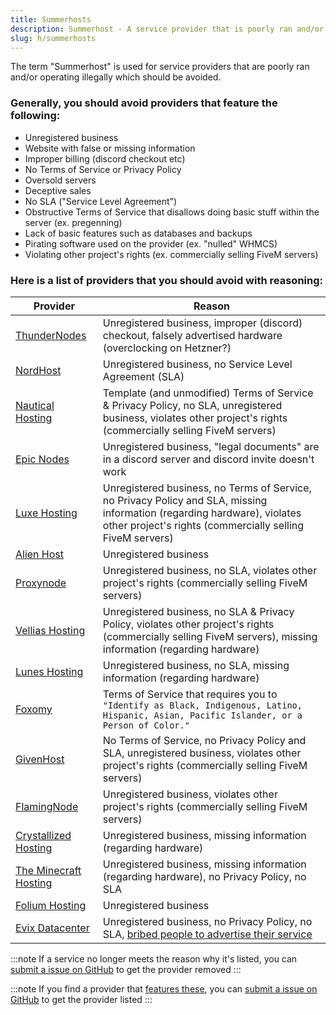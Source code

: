 ```yaml
---
title: Summerhosts
description: Summerhost - A service provider that is poorly ran and/or operating illegally which should be avoided.
slug: h/summerhosts
---
```


The term "Summerhost" is used for service providers that are poorly ran and/or operating illegally which should be avoided.

### Generally, you should avoid providers that feature the following:

<ul class="pl-5 list-disc">
    <li>Unregistered business</li>
    <li>Website with false or missing information</li>
    <li>Improper billing (discord checkout etc)</li>
    <li>No Terms of Service or Privacy Policy</li>
    <li>Oversold servers</li>
    <li>Deceptive sales</li>
    <li>No SLA ("Service Level Agreement")</li>
    <li>Obstructive Terms of Service that disallows doing basic stuff within the server (ex. pregenning)</li>
    <li>Lack of basic features such as databases and backups</li>
    <li>Pirating software used on the provider (ex. "nulled" WHMCS)</li>
    <li>Violating other project's rights (ex. commercially selling FiveM servers)</li>
</ul>

### Here is a list of providers that you should avoid with reasoning:

| Provider     | Reason                                              |
| ------------ | --------------------------------------------------- |
| [ThunderNodes](https://thundernodes.cloud) | Unregistered business, improper (discord) checkout, falsely advertised hardware (overclocking on Hetzner?) |
| [NordHost](https://nordhost.cc) | Unregistered business, no Service Level Agreement (SLA) |
| [Nautical Hosting](https://nauticalhosting.org) | Template (and unmodified) Terms of Service & Privacy Policy, no SLA, unregistered business, violates other project's rights (commercially selling FiveM servers) |
| [Epic Nodes](https://epicnodes.com/) | Unregistered business, "legal documents" are in a discord server and discord invite doesn't work |
| [Luxe Hosting](https://my.luxe-hosting.nl) | Unregistered business, no Terms of Service, no Privacy Policy and SLA, missing information (regarding hardware), violates other project's rights (commercially selling FiveM servers) |
| [Alien Host](https://alienhost.net) | Unregistered business |
| [Proxynode](https://proxynode.pro) | Unregistered business, no SLA, violates other project's rights (commercially selling FiveM servers) |
| [Vellias Hosting](https://velliashosting.online) | Unregistered business, no SLA & Privacy Policy, violates other project's rights (commercially selling FiveM servers), missing information (regarding hardware) |
| [Lunes Hosting](https://lunes.host) | Unregistered business, no SLA, missing information (regarding hardware) |
| [Foxomy](https://foxomy.com) | Terms of Service that requires you to `"Identify as Black, Indigenous, Latino, Hispanic, Asian, Pacific Islander, or a Person of Color."` |
| [GivenHost](https://givenhost.com) | No Terms of Service, no Privacy Policy and SLA, unregistered business, violates other project's rights (commercially selling FiveM servers) |
| [FlamingNode](https://flamingnode.com) | Unregistered business, violates other project's rights (commercially selling FiveM servers) |
| [Crystallized Hosting](https://crystallized.host) | Unregistered business, missing information (regarding hardware) |
| [The Minecraft Hosting](https://theminecrafthosting.com) | Unregistered business, missing information (regarding hardware), no Privacy Policy, no SLA |
| [Folium Hosting](https://foliumhosting.net) | Unregistered business |
| [Evix Datacenter](evix-datacenter.online) | Unregistered business, no Privacy Policy, no SLA, [bribed people to advertise their service](http://media.eternalsproperty.online/u/tCBZSA.png) |

:::note If a service no longer meets the reason why it's listed, you can [submit a issue on GitHub](https://link.setup.md/summerhost-removal) to get the provider removed :::

:::note If you find a provider that [features these](https://www.setup.md/h/summerhosts#generally-you-should-avoid-providers-that-feature-the-following), you can [submit a issue on GitHub](https://link.setup.md/summerhost-addition) to get the provider listed :::
